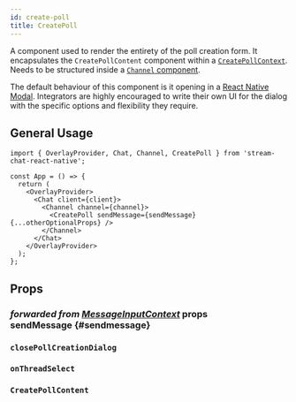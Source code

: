 ```yaml
---
id: create-poll
title: CreatePoll
---
```



A component used to render the entirety of the poll creation form. It encapsulates the `CreatePollContent` component within a [`CreatePollContext`](../contexts/create-poll-context.mdx). Needs to be structured inside a [`Channel` component](../core-components/channel).

The default behaviour of this component is it opening in a [React Native Modal](https://reactnative.dev/docs/modal). Integrators are highly encouraged to write their own UI for the dialog with the specific options and flexibility they require.

## General Usage

```tsx
import { OverlayProvider, Chat, Channel, CreatePoll } from 'stream-chat-react-native';

const App = () => {
  return (
    <OverlayProvider>
      <Chat client={client}>
        <Channel channel={channel}>
          <CreatePoll sendMessage={sendMessage} {...otherOptionalProps} />
        </Channel>
      </Chat>
    </OverlayProvider>
  );
};
```

## Props

### <div class="label description">_forwarded from [MessageInputContext](../../contexts/message-input-context#sendmessage)_ props</div> sendMessage {#sendmessage}

<SendMessage />

### `closePollCreationDialog`

<ClosePollCreationDialog />

### `onThreadSelect`

<CreatePollOptionHeight />

### `CreatePollContent`

<CreatePollContent />
